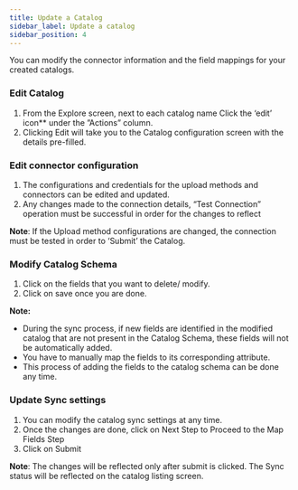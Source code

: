 ```yaml
---
title: Update a Catalog
sidebar_label: Update a catalog
sidebar_position: 4
---
```


<head>
  <title>Update a catalog</title>
  <meta
    name="description"
    content="Ionic Config provides a way to change the properties of components globally across an app. Config can set the app mode, tab button layout, animations, and more."
  />
</head>

You can modify the connector information and the field mappings for your created catalogs.

### Edit Catalog

1. From the Explore screen, next to each catalog name Click the ‘edit’ icon\*\* under the ”Actions” column.
1. Clicking Edit will take you to the Catalog configuration screen with the details pre-filled.

### Edit connector configuration

1. The configurations and credentials for the upload methods and connectors can be edited and updated.
1. Any changes made to the connection details, “Test Connection” operation must be successful in order for the changes to reflect

**Note**: If the Upload method configurations are changed, the connection must be tested in order to ‘Submit’ the Catalog.

### Modify Catalog Schema

1. Click on the fields that you want to delete/ modify.
1. Click on save once you are done.

**Note:**

- During the sync process, if new fields are identified in the modified catalog that are not present in the Catalog Schema, these fields will not be automatically added.
- You have to manually map the fields to its corresponding attribute.
- This process of adding the fields to the catalog schema can be done any time.

### Update Sync settings

1. You can modify the catalog sync settings at any time.
1. Once the changes are done, click on Next Step to Proceed to the Map Fields Step
1. Click on Submit

**Note**: The changes will be reflected only after submit is clicked. The Sync status will be reflected on the catalog listing screen.
